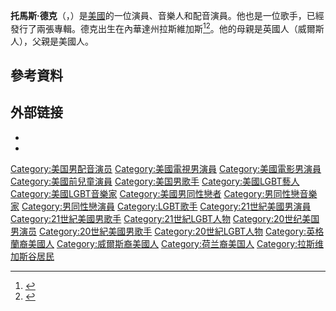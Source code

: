 {{Infobox person
|name=托馬斯·德克
|image= Thomas Dekker (4701156311).jpg
|alt=
|caption= 德克在2010年
|birth_name= {{lang-en|Thomas Alexander Dekker}}{{in lang|en}}
|birth_date= {{birth date and age|1987|12|28}}
|birth_place= {{USA}}[[內華達州|內華達州]][[拉斯維加斯|拉斯維加斯]]
|yearsactive= 1993年至今
|death_date=
|death_place=
|other_names=
|website=
|occupation= 演員，導演，製作人，歌手，配音演員
|spouse=
}}
'''托馬斯·德克'''（{{lang-en|Thomas Alexander Dekker}}，{{bd|1987年|12月28日||}}）是[[美國|美國]]的一位演員、音樂人和配音演員。他也是一位歌手，已經發行了兩張專輯。德克出生在內華達州拉斯維加斯<ref>{{cite web|url=http://www.allbusiness.com/society-social/families-children-family/15123014-1.html |title=Obituaries | LexisNexis | Professional Journal archives from |publisher=AllBusiness.com |date= |accessdate=2011-11-20}}</ref><ref>{{cite web |url=http://www.lvrj.com/living/henderson-resident-thomas-dekker-expands-tv-credits-with-role-on-witchy-secret-circle-131940398.html |title=Henderson resident Thomas Dekker expands TV credits with role on witchy 'Secret Circle' - Living - ReviewJournal.com |publisher=Lvrj.com |date= |accessdate=2011-11-20 |archive-date=2011-12-19 |archive-url=https://web.archive.org/web/20111219095349/http://www.lvrj.com/living/henderson-resident-thomas-dekker-expands-tv-credits-with-role-on-witchy-secret-circle-131940398.html |dead-url=no }}</ref>。他的母親是英國人（威爾斯人），父親是美國人。

==參考資料==
{{Reflist}}

== 外部链接 ==
{{Commons category|Thomas Dekker}}
* {{official website|http://www.starmania.com/ThomasDekker/}}
* {{IMDb name|215281}}

{{Authority control}}
{{DEFAULTSORT:Dekker, Thomas}}
[[Category:美国男配音演员|Category:美国男配音演员]]
[[Category:美國電視男演員|Category:美國電視男演員]]
[[Category:美國電影男演員|Category:美國電影男演員]]
[[Category:美國前兒童演員|Category:美國前兒童演員]]
[[Category:美国男歌手|Category:美国男歌手]]
[[Category:美國LGBT藝人|Category:美國LGBT藝人]]
[[Category:美國LGBT音樂家|Category:美國LGBT音樂家]]
[[Category:美國男同性戀者|Category:美國男同性戀者]]
[[Category:男同性戀音樂家|Category:男同性戀音樂家]]
[[Category:男同性戀演員|Category:男同性戀演員]]
[[Category:LGBT歌手|Category:LGBT歌手]]
[[Category:21世紀美國男演員|Category:21世紀美國男演員]]
[[Category:21世紀美國男歌手|Category:21世紀美國男歌手]]
[[Category:21世紀LGBT人物|Category:21世紀LGBT人物]]
[[Category:20世纪美国男演员|Category:20世纪美国男演员]]
[[Category:20世紀美國男歌手|Category:20世紀美國男歌手]]
[[Category:20世紀LGBT人物|Category:20世紀LGBT人物]]
[[Category:英格蘭裔美國人|Category:英格蘭裔美國人]]
[[Category:威爾斯裔美國人|Category:威爾斯裔美國人]]
[[Category:荷兰裔美国人|Category:荷兰裔美国人]]
[[Category:拉斯维加斯谷居民|Category:拉斯维加斯谷居民]]